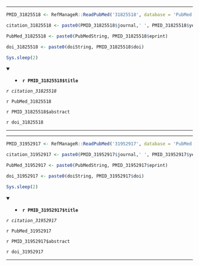 

---

```r

PMID_31825518 <- RefManageR::ReadPubMed('31825518', database = 'PubMed')

citation_31825518 <- paste0(PMID_31825518$journal,' ', PMID_31825518$year, ' ', PMID_31825518$month,';', PMID_31825518$volume,'(', PMID_31825518$number,'):', PMID_31825518$pages)

PubMed_31825518 <- paste0(PubMedString, PMID_31825518$eprint)

doi_31825518 <- paste0(doiString, PMID_31825518$doi)

Sys.sleep(2)

```

<details open> <summary>
- **`r PMID_31825518$title`**
</summary> 

*`r citation_31825518`*

`r PubMed_31825518`

`r PMID_31825518$abstract`

`r doi_31825518`

</details>

---




---

```r

PMID_31952917 <- RefManageR::ReadPubMed('31952917', database = 'PubMed')

citation_31952917 <- paste0(PMID_31952917$journal,' ', PMID_31952917$year, ' ', PMID_31952917$month,';', PMID_31952917$volume,'(', PMID_31952917$number,'):', PMID_31952917$pages)

PubMed_31952917 <- paste0(PubMedString, PMID_31952917$eprint)

doi_31952917 <- paste0(doiString, PMID_31952917$doi)

Sys.sleep(2)

```

<details open> <summary>
- **`r PMID_31952917$title`**
</summary> 

*`r citation_31952917`*

`r PubMed_31952917`

`r PMID_31952917$abstract`

`r doi_31952917`

</details>

---


